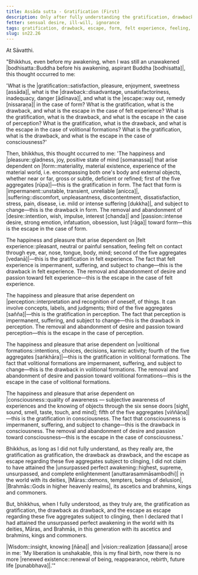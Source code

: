 ```yaml
---
title: Assāda sutta - Gratification (First)
description: Only after fully understanding the gratification, drawback, and escape in the case of form, felt experience, perception, volitional formations, and consciousness, the Buddha declared that he had attained the unsurpassed perfect awakening.
fetter: sensual desire, ill-will, ignorance
tags: gratification, drawback, escape, form, felt experience, feeling, perception, volitional formations, consciousness, sensual desire, ill-will, ignorance, awakening, impermanence, suffering, sn, sn22-34, sn22
slug: sn22.26
---
```


At Sāvatthi.

"Bhikkhus, even before my awakening, when I was still an unawakened |bodhisatta::Buddha before his awakening, aspirant Buddha [bodhisatta]|, this thought occurred to me:

'What is the |gratification::satisfaction, pleasure, enjoyment, sweetness [assāda]|, what is the |drawback::disadvantage, unsatisfactoriness, inadequacy, danger [ādīnava]|, and what is the |escape::way out, remedy [nissaraṇa]| in the case of form?
What is the gratification, what is the drawback, and what is the escape in the case of felt experience?
What is the gratification, what is the drawback, and what is the escape in the case of perception?
What is the gratification, what is the drawback, and what is the escape in the case of volitional formations?
What is the gratification, what is the drawback, and what is the escape in the case of consciousness?'

Then, bhikkhus, this thought occurred to me: 'The happiness and |pleasure::gladness, joy, positive state of mind [somanassa]| that arise dependent on |form::materiality, material existence, experience of the material world, i.e. encompassing both one's body and external objects, whether near or far, gross or subtle, deficient or refined; first of the five aggregates [rūpa]|—this is the gratification in form. The fact that form is |impermanent::unstable, transient, unreliable [anicca]|, |suffering::discomfort, unpleasantness, discontentment, dissatisfaction, stress, pain, disease, i.e. mild or intense suffering [dukkha]|, and subject to change—this is the drawback in form. The removal and abandonment of |desire::intention, wish, impulse, interest [chanda]| and |passion::intense desire, strong emotion, infatuation, obsession, lust [rāga]| toward form—this is the escape in the case of form.

The happiness and pleasure that arise dependent on |felt experience::pleasant, neutral or painful sensation, feeling felt on contact through eye, ear, nose, tongue, body, mind; second of the five aggregates [vedanā]|—this is the gratification in felt experience. The fact that felt experience is impermanent, suffering, and subject to change—this is the drawback in felt experience. The removal and abandonment of desire and passion toward felt experience—this is the escape in the case of felt experience.

The happiness and pleasure that arise dependent on |perception::interpretation and recognition of oneself, of things. It can involve concepts, labels, and judgments; third of the five aggregates [sañña]|—this is the gratification in perception. The fact that perception is impermanent, suffering, and subject to change—this is the drawback in perception. The removal and abandonment of desire and passion toward perception—this is the escape in the case of perception.

The happiness and pleasure that arise dependent on |volitional formations::intentions, choices, decisions, karmic activity; fourth of the five aggregates [saṅkhāra]|—this is the gratification in volitional formations. The fact that volitional formations are impermanent, suffering, and subject to change—this is the drawback in volitional formations. The removal and abandonment of desire and passion toward volitional formations—this is the escape in the case of volitional formations.

The happiness and pleasure that arise dependent on |consciousness::quality of awareness — subjective awareness of experiences and the knowing of objects through the six sense doors [sight, sound, smell, taste, touch, and mind]; fifth of the five aggregates [viññāṇa]|—this is the gratification in consciousness. The fact that consciousness is impermanent, suffering, and subject to change—this is the drawback in consciousness. The removal and abandonment of desire and passion toward consciousness—this is the escape in the case of consciousness.'

Bhikkhus, as long as I did not fully understand, as they really are, the gratification as gratification, the drawback as drawback, and the escape as escape regarding these five aggregates subject to clinging, I did not claim to have attained the |unsurpassed perfect awakening::highest, supreme, unsurpassed, and complete enlightenment [anuttarasammāsambodhi]| in the world with its deities, |Māras::demons, tempters, beings of delusion|, |Brahmās::Gods in higher heavenly realms|, its ascetics and brahmins, kings and commoners.

But, bhikkhus, when I fully understood, as they truly are, the gratification as gratification, the drawback as drawback, and the escape as escape regarding these five aggregates subject to clinging, then I declared that I had attained the unsurpassed perfect awakening in the world with its deities, Māras, and Brahmās, in this generation with its ascetics and brahmins, kings and commoners.

|Wisdom::insight, knowing [ñāṇa]| and |vision::realization [dassana]| arose in me: 'My liberation is unshakable, this is my final birth, now there is no more |renewed existence::renewal of being, reappearance, rebirth, future life [punabbhava]|.'"